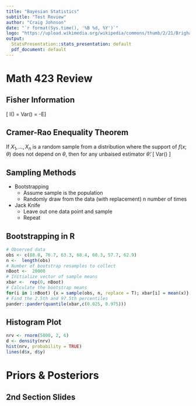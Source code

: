 ```yaml
---
title: "Bayesian Statistics"
subtitle: "Test Review"
author: "Craig Johnson"
date: "`r format(Sys.time(), '%B %d, %Y')`"
logo: "https://upload.wikimedia.org/wikipedia/commons/thumb/2/21/Brigham_Young_University%E2%80%93Idaho_medallion.svg/1200px-Brigham_Young_University%E2%80%93Idaho_medallion.svg.png"
output: 
  StatsPresentation::stats_presentation: default
  pdf_document: default
---
```


# Math 423 Review

## Fisher Information

\[
I(\theta) = Var\left(\dfrac{d}{d\theta}\log{f(x;\theta)}\right) = -E\left[\dfrac{d^{2}}{d\theta^{2}}\log{f(x;\theta)}\right]
\]

## Cramer-Rao Enequality Theorem

If $X_{1},\ldots,X_{n}$ is a random sample from a distribution where the support of $f(x;\theta)$ does not depend on $\theta$, then for any unbaised estimator $\hat{\theta}$:
\[
Var(\hat{\theta}) \geq \dfrac{1}{I(\theta)}
\]

## Sampling Methods

- Bootstrapping
  - Assume sample is the population
  - Randomly draw from the data (with replacement) n number of times
- Jack Knife
  - Leave out one data point and sample
  - Repeat

## Bootstrapping in R

```r
# Observed data
obs <- c(88.0, 76.7, 63.3, 68.4, 60.3, 57.7, 62.9)
n <-  length(obs)
# Number of bootstrap resamples to collect
nBoot <-  20000
# Initialize vector of sample means
xbar <-  rep(0, nBoot)
# Calculate the bootstrap means
for(i in 1:nBoot) {x = sample(obs, n, replace = T); xbar[i] = mean(x)}
# Find the 2.5th and 97.5th percentiles
pander::pander(quantile(xbar,c(0.025, 0.975)))
```

## Histogram Plot

```r
nrv <- rnorm(5000, 2, 6)
d <- density(nrv)
hist(nrv, probability = TRUE)
lines(d$x, d$y)
```

# Priors \& Posteriors

## 2nd Section Slides
